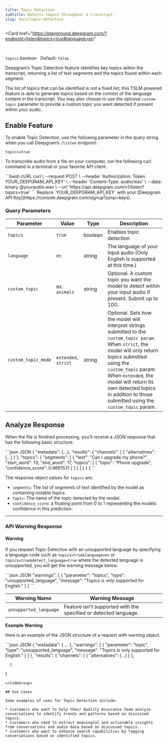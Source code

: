 ```yaml
---
title: Topic Detection
subtitle: Detects topics throughout a transcript.
slug: docs/topic-detection
---
```


<Card
    href="https://playground.deepgram.com/?endpoint=listen&topics=true&language=en"
>
  <Markdown src="../snippets/playground-card.mdx" />
</Card>
<br/>

`topics` *boolean*   Default: `false`

<div class="flex flex-row gap-2">
  <Markdown src="../snippets/stt-batch-available.mdx"/> <Markdown src="../snippets/stt-stream-unavailable.mdx" /> <Markdown src="../snippets/english.mdx" />
</div>

Deepgram’s Topic Detection feature identifies key topics within the transcript, returning a list of text segments and the topics found within each segment.

The list of topics that can be identified is not a fixed list; this TSLM powered feature is able to generate topics based on the context of the language content in the transcript. You may also choose to use the optional `custom-topic` parameter to provide a custom topic you want detected if present within your audio.

## Enable Feature

To enable Topic Detection, use the following parameter in the query string when you call Deepgram’s `/listen` endpoint:

`topics=true`

To transcribe audio from a file on your computer, run the following curl command in a terminal or your favorite API client.

<CodeGroup>
  ```bash cURL
  curl \
    --request POST \
    --header 'Authorization: Token YOUR_DEEPGRAM_API_KEY' \
    --header 'Content-Type: audio/wav' \
    --data-binary @youraudio.wav \
    --url 'https://api.deepgram.com/v1/listen?topics=true'
  ```
</CodeGroup>

<Warning>
  Replace `YOUR_DEEPGRAM_API_KEY` with your [Deepgram API Key](https://console.deepgram.com/signup?jump=keys).
</Warning>

### Query Parameters

| Parameter           | Value                | Type    | Description                                                                                                                                                                                                                                                                                                         |
| ------------------- | -------------------- | ------- | ------------------------------------------------------------------------------------------------------------------------------------------------------------------------------------------------------------------------------------------------------------------------------------------------------------------- |
| `topics`            | `true`               | boolean | Enables topic detection                                                                                                                                                                                                                                                                                             |
| `language`          | `en`                 | string  | The language of your input audio (Only English is supported at this time.)                                                                                                                                                                                                                                          |
| `custom_topic`      | ex: `animals`        | string  | Optional. A custom topic you want the model to detect within your input audio if present. Submit up to 100.                                                                                                                                                                                                         |
| `custom_topic_mode` | `extended`, `strict` | string  | Optional. Sets how the model will interpret strings submitted to the `custom_topic param`. When `strict`, the model will only return topics submitted using the `custom_topic` param. When `extended`, the model will return its own detected topics in addition to those submitted using the `custom_topic` param. |

## Analyze Response

When the file is finished processing, you’ll receive a JSON response that has the following basic structure:

<CodeGroup>
  ```json JSON
  {
    "metadata": {...},
    "results": {
      "channels": [
        {
          "alternatives": [...]
        }
      ],
      "topics": {
        "segments": [
          {
            "text": "Can I upgrade my phone?",
            "start_word": 13,
            "end_word": 17,
            "topics": [
              { "topic": "Phone upgrade", "confidence_score": 0.9661531 }
            ]
          }
        ]
      }
    }
  }
  ```
</CodeGroup>

The response object values for `topics` are:

* `segments`: The list of segments of text identified by the model as containing notable topics.
* `topic`: The name of the topic detected by the model.
* `confidence_score`: a floating point from 0 to 1 representing the models confidence in this prediction.

***

### API Warning Response

#### Warning

If you request Topic Detection with an unsupported language by specifying a language code such as `topics=true&language=es` or `topics=true&detect_language=true` where the detected language is unsupported, you will get the warning message below.

<CodeGroup>
  ```json JSON
  "warnings": [
    {
      "parameter": "topics",
      "type": "unsupported_language",
      "message": "Topics is only supported for English."
    }
  ]
  ```
</CodeGroup>

| Warning Name           | Warning Message                                                  |
| ---------------------- | ---------------------------------------------------------------- |
| `unsupported_language` | Feature isn't supported with the specified or detected language. |

**Example Warning**

Here is an example of the JSON structure of a request with warning object.

<CodeGroup>
  ```json JSON
  {
   "metadata": {
  ...
         },
       "warnings": [
         {
           "parameter": "topic",
           "type": "unsupported_language",
           "message": "Topics is only supported for English."
         }
       ]
     },
   "results": {
         "channels": [
              {
                  "alternatives": [...]
              }
          ], 

      }
  }
  ```
</CodeGroup>

## Use Cases

Some examples of uses for Topic Detection include:

* Customers who want to help their Quality Assurance team analyze conversations to identify trends and patterns based on discussed topics.
* Customers who need to extract meaningful and actionable insights from conversations and audio data based on discussed topics.
* Customers who want to enhance search capabilities by tagging conversations based on identified topics.
